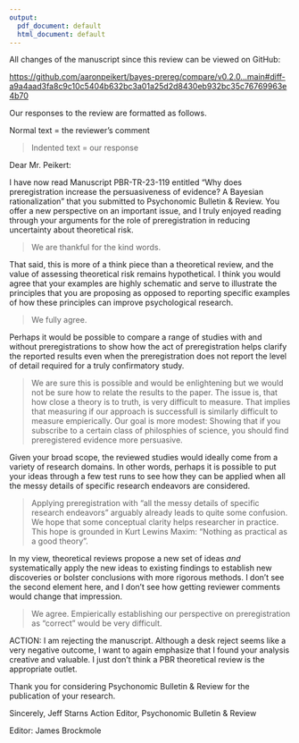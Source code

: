 ```yaml
---
output:
  pdf_document: default
  html_document: default
---
```


All changes of the manuscript since this review can be viewed on GitHub:

<https://github.com/aaronpeikert/bayes-prereg/compare/v0.2.0...main#diff-a9a4aad3fa8c9c10c5404b632bc3a01a25d2d8430eb932bc35c76769963e4b70>

Our responses to the review are formatted as follows.

Normal text = the reviewer's comment

> Indented text = our response

Dear Mr. Peikert:

I have now read Manuscript PBR-TR-23-119 entitled "Why does preregistration increase the persuasiveness of evidence? A Bayesian rationalization" that you submitted to Psychonomic Bulletin & Review.
You offer a new perspective on an important issue, and I truly enjoyed reading through your arguments for the role of preregistration in reducing uncertainty about theoretical risk.

> We are thankful for the kind words.

That said, this is more of a think piece than a theoretical review, and the value of assessing theoretical risk remains hypothetical.
I think you would agree that your examples are highly schematic and serve to illustrate the principles that you are proposing as opposed to reporting specific examples of how these principles can improve psychological research.

> We fully agree.

Perhaps it would be possible to compare a range of studies with and without preregistrations to show how the act of preregistration helps clarify the reported results even when the preregistration does not report the level of detail required for a truly confirmatory study.

> We are sure this is possible and would be enlightening but we would not be sure how to relate the results to the paper.
> The issue is, that how close a theory is to truth, is very difficult to measure.
> That implies that measuring if our approach is successfull is similarly difficult to measure empierically.
> Our goal is more modest: Showing that if you subscribe to a certain class of philosphies of science, you should find preregistered evidence more persuasive.

Given your broad scope, the reviewed studies would ideally come from a variety of research domains.
In other words, perhaps it is possible to put your ideas through a few test runs to see how they can be applied when all the messy details of specific research endeavors are considered.

> Applying preregistration with "all the messy details of specific research endeavors" arguably already leads to quite some confusion.
> We hope that some conceptual clarity helps researcher in practice.
> This hope is grounded in Kurt Lewins Maxim: "Nothing as practical as a good theory".

In my view, theoretical reviews propose a new set of ideas *and* systematically apply the new ideas to existing findings to establish new discoveries or bolster conclusions with more rigorous methods.
I don’t see the second element here, and I don’t see how getting reviewer comments would change that impression.

> We agree. Empierically establishing our perspective on preregistration as "correct" would be very difficult.

ACTION: I am rejecting the manuscript.
Although a desk reject seems like a very negative outcome, I want to again emphasize that I found your analysis creative and valuable.
I just don’t think a PBR theoretical review is the appropriate outlet.

Thank you for considering Psychonomic Bulletin & Review for the publication of your research.

Sincerely, Jeff Starns Action Editor, Psychonomic Bulletin & Review

Editor: James Brockmole
